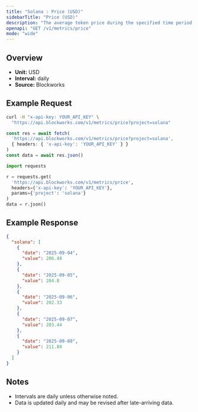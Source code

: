 ```yaml
---
title: "Solana : Price (USD)"
sidebarTitle: "Price (USD)"
description: "The average token price during the specified time period for the native asset of that chain."
openapi: "GET /v1/metrics/price"
mode: "wide"
---
```


## Overview

- **Unit:** USD
- **Interval:** daily
- **Source:** Blockworks

## Example Request

<CodeGroup>

```bash cURL
curl -H "x-api-key: YOUR_API_KEY" \
  "https://api.blockworks.com/v1/metrics/price?project=solana"
```

```typescript TypeScript
const res = await fetch(
  'https://api.blockworks.com/v1/metrics/price?project=solana',
  { headers: { 'x-api-key': 'YOUR_API_KEY' } }
)
const data = await res.json()
```

```python Python
import requests

r = requests.get(
  'https://api.blockworks.com/v1/metrics/price',
  headers={'x-api-key': 'YOUR_API_KEY'},
  params={'project': 'solana'}
)
data = r.json()
```

</CodeGroup>

## Example Response

```json
{
  "solana": [
    {
      "date": "2025-09-04",
      "value": 206.48
    },
    {
      "date": "2025-09-05",
      "value": 204.8
    },
    {
      "date": "2025-09-06",
      "value": 202.33
    },
    {
      "date": "2025-09-07",
      "value": 203.44
    },
    {
      "date": "2025-09-08",
      "value": 211.84
    }
  ]
}
```

## Notes
- Intervals are daily unless otherwise noted.
- Data is updated daily and may be revised after late-arriving data.
